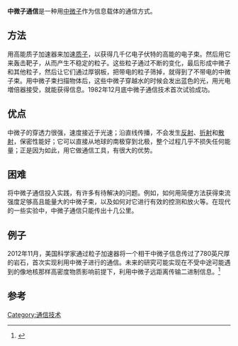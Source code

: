{{multiple issues|
{{expand|time=2014-07-09T10:37:22+00:00}}
{{expert|time=2014-07-09T10:37:22+00:00}}
{{Refimprove|time=2016-02-20T14:39:51+00:00}}
}}
'''中微子通信'''是一种用[[中微子|中微子]]作为信息载体的通信方式。



== 方法 ==
用高能质子加速器来加速[[质子|质子]]，以获得几千亿电子伏特的高能的电子束。然后用它来轰击靶子，从而产生不稳定的粒子。这些粒子通过不断的变化，最后形成中微子和其他粒子，然后让它们通过厚钢板，把带电的粒子筛掉，就得到了不带电的中微子束。用中微子束扫描物体后，这些中微子穿越水的时候会发出蓝色的光，用光电増倍器接受，就能获得信息。1982年12月底中微子通信技术首次试验成功。
== 优点 ==
中微子的穿透力很强，速度接近于光速；沿直线传播，不会发生[[反射|反射]]、[[折射|折射]]和[[散射|散射]]，保密性能好；它可以直接从地球的南极穿到北极，整个过程几乎不损失任何能量；正是因为如此，用它做通信工具，有很大的优势。
== 困难 ==
将中微子通信投入实践，有许多有待解决的问题。例如，如何用简便方法获得束流强度足够高且能量大的中微子束，以及如何对它进行有效的控测和放火等。在现代的一些实验中，中微子通信只能传出十几公里。

== 例子 ==
2012年11月，美国科学家通过粒子加速器将一个相干中微子信息传过了780英尺厚的岩石，首次实现利用中微子进行的通信。未来的研究可能实现在不受中途可能遇到的像地核那样高密度物质影响前提下，利用中微子远距离传输二进制信息。<ref>{{cite journal |last1=Stancil |first1=D. D. |last2=Adamson |first2=P. |last3=Alania |first3=M. |last4=Aliaga |first4=L. |last5=Andrews |first5=M. |last6=Del Castillo |first6=C. Araujo |last7=Bagby |first7=L. |last8=Bazo Alba |first8=J. L. |last9=Bodek |first9=A. |last10=Boehnlein |first10=D. |last11=Bradford |first11=R. |last12=Brooks |first12=W. K. |last13=Budd |first13=H. |last14=Butkevich |first14=A. |last15=Caicedo |first15=D. A. M. |last16=Capista |first16=D. P. |last17=Castromonte |first17=C. M. |last18=Chamorro |first18=A. |last19=Charlton |first19=E. |last20=Christy |first20=M. E. |last21=Chvojka |first21=J. |last22=Conrow |first22=P. D. |last23=Danko |first23=I. |last24=Day |first24=M. |last25=Devan |first25=J. |last26=Downey |first26=J. M. |last27=Dytman |first27=S. A. |last28=Eberly |first28=B. |last29=Fein |first29=J. R. |last30=Felix |first30=J. |display-authors=4 |date=2012 |title=Demonstration of Communication Using Neutrinos |journal=Modern Physics Letters A |volume=27 |issue=12 |pages=1250077 |bibcode=2012MPLA...2750077S |url=http://lss.fnal.gov/archive/2012/pub/fermilab-pub-12-073-e.pdf |doi=10.1142/S0217732312500770 |laysummary=http://www.popsci.com/science/article/2012-03/first-time-neutrinos-send-message-through-bedrock |laysource=Popular Science |laydate=March 15, 2012 |arxiv=1203.2847 |access-date=2016-02-20 |archive-date=2015-02-13 |archive-url=https://web.archive.org/web/20150213035926/http://lss.fnal.gov/archive/2012/pub/fermilab-pub-12-073-e.pdf |dead-url=no }}</ref>

== 参考 ==
<references />
[[Category:通信技术|Category:通信技术]]